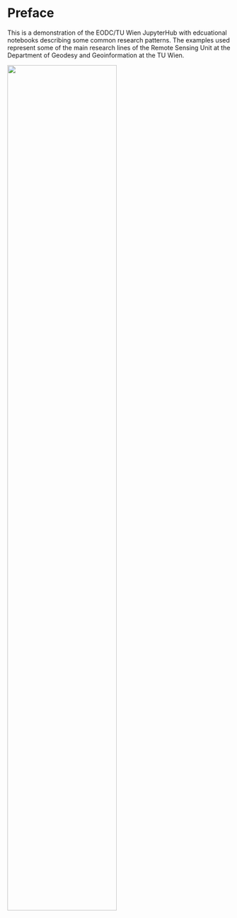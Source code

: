 # Preface {.unnumbered}

This is a demonstration of the EODC/TU Wien JupyterHub with edcuational notebooks describing some common research patterns. The examples used represent some of the main research lines of the Remote Sensing Unit at the Department of Geodesy and Geoinformation at the TU Wien.

![](assets/images/frontmatter-jupyhub.png){width=70%}